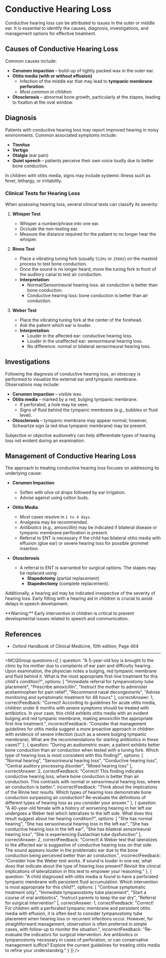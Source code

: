 
# Conductive Hearing Loss

Conductive hearing loss can be attributed to issues in the outer or middle ear. It is essential to identify the causes, diagnosis, investigations, and management options for effective treatment.

## Causes of Conductive Hearing Loss

Common causes include:

- **Cerumen impaction** – build-up of tightly packed wax in the outer ear.
- **Otitis media (with or without effusion)** 
  - Infection of the middle ear that may lead to **tympanic membrane perforation**.
  - *Most common in children.*
- **Otosclerosis** – abnormal bone growth, particularly at the stapes, leading to fixation at the oval window.

## Diagnosis

Patients with conductive hearing loss may report improved hearing in noisy environments. Common associated symptoms include:

- **Tinnitus**
- **Vertigo**
- **Otalgia** (ear pain)
- **Quiet speech** – patients perceive their own voice loudly due to better bone conduction.

In children with otitis media, signs may include systemic illness such as fever, lethargy, or irritability.

### Clinical Tests for Hearing Loss

When assessing hearing loss, several clinical tests can classify its severity:

1. **Whisper Test**
   - Whisper a number/phrase into one ear.
   - Occlude the non-testing ear.
   - Measure the distance required for the patient to no longer hear the whisper.

2. **Rinne Test**
   - Place a vibrating tuning fork (usually `512Hz` or `256Hz`) on the mastoid process to test bone conduction.
   - Once the sound is no longer heard, move the tuning fork in front of the auditory canal to test air conduction.
   - **Interpretation**:
     - Normal/Sensorineural hearing loss: air conduction is better than bone conduction.
     - Conductive hearing loss: bone conduction is better than air conduction.

3. **Weber Test**
   - Place the vibrating tuning fork at the center of the forehead.
   - Ask the patient which ear is louder.
   - **Interpretation**:
     - Louder in the affected ear: conductive hearing loss.
     - Louder in the unaffected ear: sensorineural hearing loss.
     - No difference: normal or bilateral sensorineural hearing loss.

## Investigations

Following the diagnosis of conductive hearing loss, an otoscopy is performed to visualize the external ear and tympanic membrane. Observations may include:

- **Cerumen impaction** – visible wax.
- **Otitis media** – marked by a red, bulging tympanic membrane.
  - If perforated, a hole may be seen.
  - Signs of fluid behind the tympanic membrane (e.g., bubbles or fluid level).
- **Otosclerosis** – tympanic membrane may appear normal; however, Schwartze sign (a red-blue tympanic membrane) may be present.

Subjective or objective audiometry can help differentiate types of hearing loss not evident during an examination.

## Management of Conductive Hearing Loss

The approach to treating conductive hearing loss focuses on addressing its underlying cause:

- **Cerumen Impaction**:
  - Soften with olive oil drops followed by ear irrigation. 
  - Advise against using cotton buds.

- **Otitis Media**:
  - Most cases resolve in `1 to 4 days`.
  - Analgesia may be recommended.
  - *Antibiotics* (e.g., amoxicillin) may be indicated if bilateral disease or tympanic membrane perforation is present.
  - Referral to ENT is necessary if the child has bilateral otitis media with effusion (glue ear) or severe hearing loss for possible grommet insertion.

- **Otosclerosis**:
  - A referral to ENT is warranted for surgical options. The stapes may be replaced using:
    - **Stapedotomy** (partial replacement) 
    - **Stapedectomy** (complete replacement).

Additionally, a hearing aid may be indicated irrespective of the severity of hearing loss. Early fitting with a hearing aid in children is crucial to avoid delays in speech development.

<Callout emoji="⚠️">
**Warning:** Early intervention in children is critical to prevent developmental issues related to speech and communication.
</Callout>

## References

- Oxford Handbook of Clinical Medicine, 10th edition, Page 464

---

<MCQGroup questions={[
       {
         question: "A 5-year-old boy is brought to the clinic by his mother due to complaints of ear pain and difficulty hearing. Upon examination, the physician notes a bulging, red tympanic membrane and fluid behind it. What is the most appropriate first-line treatment for this child's condition?",
         options: [
           "Immediate referral for tympanostomy tube placement",
           "Prescribe amoxicillin",
           "Instruct the mother to administer acetaminophen for pain relief",
           "Recommend nasal decongestants",
           "Advise monitoring and symptomatic treatment for 48 hours"
         ],
         correctAnswer: 1,
         correctFeedback: "Correct! According to guidelines for acute otitis media, children under 6 months with severe symptoms should be treated with antibiotics. In your case, this child exhibits otitis media with an evident bulging and red tympanic membrane, making amoxicillin the appropriate first-line treatment.",
         incorrectFeedback: "Consider that management guidelines for otitis media suggest a more proactive approach in children with evidence of severe infection (such as a severe bulging tympanic membrane). What are the recommendations for starting antibiotics in these cases?"
       },
       {
         question: "During an audiometric exam, a patient exhibits better bone conduction than air conduction when tested with a tuning fork. Which type of hearing loss is most consistent with this finding?",
         options: [
           "Normal hearing",
           "Sensorineural hearing loss",
           "Conductive hearing loss",
           "Central auditory processing disorder",
           "Mixed hearing loss"
         ],
         correctAnswer: 2,
         correctFeedback: "Correct! This finding indicates conductive hearing loss, where bone conduction is better than air conduction. This contrasts with normal or sensorineural hearing loss, where air conduction is better.",
         incorrectFeedback: "Think about the implications of the Rinne test results. Which types of hearing loss demonstrate bone conduction surpassing air conduction? Re-evaluate the definitions of different types of hearing loss as you consider your answer."
       },
       {
         question: "A 40-year-old female with a history of worsening hearing in her left ear undergoes a Weber test which lateralizes to the left side. What does this result suggest about her hearing condition?",
         options: [
           "She has normal hearing",
           "She has sensorineural hearing loss in the left ear",
           "She has conductive hearing loss in the left ear",
           "She has bilateral sensorineural hearing loss",
           "She is experiencing Eustachian tube dysfunction"
         ],
         correctAnswer: 2,
         correctFeedback: "Correct! A Weber test that lateralizes to the affected ear is suggestive of conductive hearing loss on that side. The sound appears louder in the problematic ear due to the bone conduction being perceived better than air conduction.",
         incorrectFeedback: "Consider how the Weber test works. If sound is louder in one ear, what does that indicate about the type of hearing loss present? Revisit the clinical implications of lateralization in this test to empower your reasoning."
       },
       {
         question: "A child diagnosed with otitis media is found to have a perforated tympanic membrane with persistent fluid accumulation. Which intervention is most appropriate for this child?",
         options: [
           "Continue symptomatic treatment only",
           "Immediate tympanostomy tube placement",
           "Start a course of oral antibiotics",
           "Instruct parents to keep the ear dry",
           "Referral for surgical intervention"
         ],
         correctAnswer: 1,
         correctFeedback: "Correct! For children with a perforated tympanic membrane and persistent otitis media with effusion, it is often best to consider tympanostomy tube placement when hearing loss or recurrent infections occur. However, for straightforward management, observation is often preferred in simple cases, with follow-up to monitor the situation.",
         incorrectFeedback: "Re-evaluate the indicators for surgical intervention. Are antibiotics or tympanostomy necessary in cases of perforation, or can conservative management suffice? Explore the current guidelines for treating otitis media to refine your understanding."
       }
     ]} />